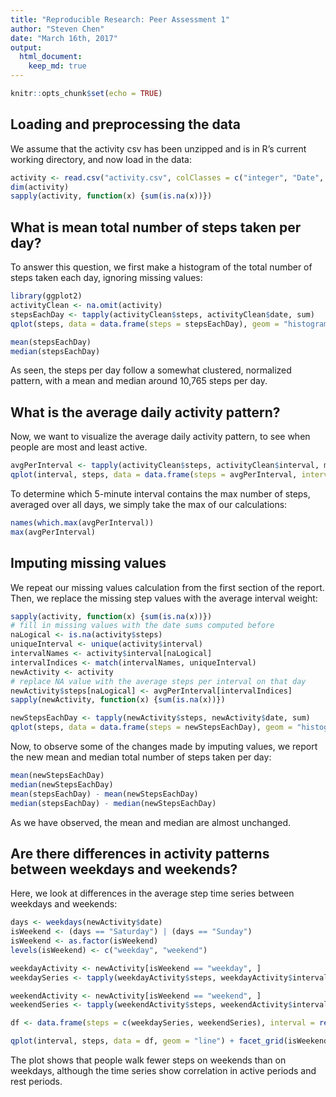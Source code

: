 ---
title: "Reproducible Research: Peer Assessment 1"
author: "Steven Chen"
date: "March 16th, 2017"
output: 
  html_document:
    keep_md: true
---

```{r setup, include=FALSE}
knitr::opts_chunk$set(echo = TRUE)
```

## Loading and preprocessing the data

We assume that the activity csv has been unzipped and is in R's current working
directory, and now load in the data:

```{r load}
activity <- read.csv("activity.csv", colClasses = c("integer", "Date", "integer"))
dim(activity)
sapply(activity, function(x) {sum(is.na(x))})
```


## What is mean total number of steps taken per day?

To answer this question, we first make a histogram of the total number of steps
taken each day, ignoring missing values:

```{r numsteps}
library(ggplot2)
activityClean <- na.omit(activity)
stepsEachDay <- tapply(activityClean$steps, activityClean$date, sum)
qplot(steps, data = data.frame(steps = stepsEachDay), geom = "histogram", binwidth = 500)
```
```{r meanmedian}
mean(stepsEachDay)
median(stepsEachDay)
```

As seen, the steps per day follow a somewhat clustered, normalized pattern, with
a mean and median around 10,765 steps per day.


## What is the average daily activity pattern?

Now, we want to visualize the average daily activity pattern, to see when people
are most and least active.

```{r dailyactivity}
avgPerInterval <- tapply(activityClean$steps, activityClean$interval, mean)
qplot(interval, steps, data = data.frame(steps = avgPerInterval, interval = unique(activity$interval)), geom = "line")
```

To determine which 5-minute interval contains the max number of steps, averaged over
all days, we simply take the max of our calculations:

```{r maxinterval}
names(which.max(avgPerInterval))
max(avgPerInterval)
```

## Imputing missing values

We repeat our missing values calculation from the first section of the report.
Then, we replace the missing step values with the average interval weight:

```{r imputing}
sapply(activity, function(x) {sum(is.na(x))})
# fill in missing values with the date sums computed before
naLogical <- is.na(activity$steps)
uniqueInterval <- unique(activity$interval)
intervalNames <- activity$interval[naLogical]
intervalIndices <- match(intervalNames, uniqueInterval)
newActivity <- activity
# replace NA value with the average steps per interval on that day
newActivity$steps[naLogical] <- avgPerInterval[intervalIndices]
sapply(newActivity, function(x) {sum(is.na(x))})
```

```{r newhist}
newStepsEachDay <- tapply(newActivity$steps, newActivity$date, sum)
qplot(steps, data = data.frame(steps = newStepsEachDay), geom = "histogram", binwidth = 500)
```

Now, to observe some of the changes made by imputing values, we report the new
mean and median total number of steps taken per day:

```{r newmeasures}

mean(newStepsEachDay)
median(newStepsEachDay)
mean(stepsEachDay) - mean(newStepsEachDay)
median(stepsEachDay) - median(newStepsEachDay)
```

As we have observed, the mean and median are almost unchanged.


## Are there differences in activity patterns between weekdays and weekends?

Here, we look at differences in the average step time series between weekdays
and weekends:

```{r weekdays}

days <- weekdays(newActivity$date)
isWeekend <- (days == "Saturday") | (days == "Sunday")
isWeekend <- as.factor(isWeekend)
levels(isWeekend) <- c("weekday", "weekend")

weekdayActivity <- newActivity[isWeekend == "weekday", ]
weekdaySeries <- tapply(weekdayActivity$steps, weekdayActivity$interval, mean)

weekendActivity <- newActivity[isWeekend == "weekend", ]
weekendSeries <- tapply(weekendActivity$steps, weekendActivity$interval, mean)

df <- data.frame(steps = c(weekdaySeries, weekendSeries), interval = rep(unique(newActivity$interval), 2), isWeekend = as.factor(rep(c("weekday", "weekend"), each = 288)))

qplot(interval, steps, data = df, geom = "line") + facet_grid(isWeekend ~ .)

```

The plot shows that people walk fewer steps on weekends than on weekdays,
although the time series show correlation in active periods and rest periods.

